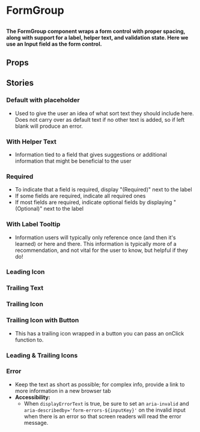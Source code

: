 
# FormGroup

##

<h4>
  The FormGroup component wraps a form control with proper spacing, along with support for a label, helper text, and validation state.
  Here we use an Input field as the form control.
</h4>

<Canvas of={ComponentStories.Default} />


## Props

<ArgTypes of={FormGroup} />

## Stories

### Default with placeholder

- Used to give the user an idea of what sort text they should include here. Does not carry over as
 default text if no other text is added, so if left blank will produce an error.

<Canvas of={ComponentStories.Default} />

### With Helper Text

- Information tied to a field that gives suggestions or additional information that might
be beneficial to the user

<Canvas of={ComponentStories.WithHelperText} />

### Required

- To indicate that a field is required, display "(Required)" next to the label
- If some fields are required, indicate all required ones
- If most fields are required, indicate optional fields by displaying "(Optional)" next to the label

<Canvas of={ComponentStories.Required} />

### With Label Tooltip

- Information users will typically only reference once (and then it's learned) or here and there.
This information is typically more of a recommendation, and not vital for the user to know, but
helpful if they do!

<Canvas of={ComponentStories.WithLabelTooltip} />

### Leading Icon

<Canvas of={ComponentStories.WithLeadingIcon} />

### Trailing Text

<Canvas of={ComponentStories.WithTrailingText} />

### Trailing Icon

<Canvas of={ComponentStories.WithTrailingIcon} />

### Trailing Icon with Button

- This has a trailing icon wrapped in a button you can pass an onClick function to.

<Canvas of={ComponentStories.WithTrailingIconAndButton} />

### Leading & Trailing Icons

<Canvas of={ComponentStories.WithLeadingAndTrailingIcons} />

### Error

- Keep the text as short as possible; for complex info, provide a link to more information
in a new browser tab
- **Accessibility:**
  - When `displayErrorText` is true, be sure to set an `aria-invalid` and `aria-describedby='form-errors-${inputKey}'` 
on the invalid input when there is an error so that screen readers will read the error message.

<Canvas of={ComponentStories.WithErrors} />
